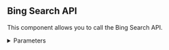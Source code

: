 ## Bing Search API

This component allows you to call the Bing Search API.

<details>
<summary>Parameters</summary>

**Inputs**

| Name | Type | Description |
|------|------|-------------|
| bing_subscription_key | SecretString | A Bing API subscription key. |
| input_value | String | The search query input. |
| bing_search_url | String | A custom Bing Search URL. |
| k | Integer | The number of search results to return. |

**Outputs**

| Name | Type | Description |
|------|------|-------------|
| results | List[Data] | A list of search results. |
| tool | Tool | A Bing Search tool for use in LangChain. |

</details>